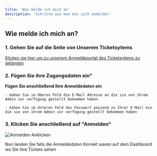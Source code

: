 ```yaml
---
title: 'Wie melde ich mich an'
description: 'Schritte wie man ein sich anmeldet'
---
```


## **Wie melde ich mich an?**
### 1. **Gehen Sie auf die Seite von Unserem Ticketsytems**
[Klicken sie hier um zu unserem Anmeldeportal des Ticketsytems zu gelangen](https://ticketsystem.luiswagener.net/login)

### 2. **Fügen Sie ihre Zugangsdaten ein"**
**Fügen Sie anschließend Ihre Anmeldedaten ein**

    - Geben Sie im Oberen Feld die E-Mail Adresse an die sie von ihrem Admin zur verfügung gestellt bekommen haben

    - Geben Sie im Unteren Feld das Passwort passend zu Ihrer E-Mail ein die sie von ihrem Admin zur verfügung gestellt bekommen haben

### 3. Klicken Sie anschließend auf "Anmelden"

![Anmelden Anklicken](/images/anmelden_klicken.png)

Nun landen Sie falls die Anmeldedaten Korrekt waren auf dem Dashboard wo Sie ihre Tickets sehen
